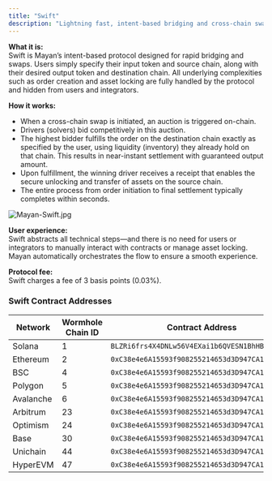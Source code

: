 ```yaml
---
title: "Swift"
description: "Lightning fast, intent-based bridging and cross-chain swaps with Mayan."
---
```


**What it is:**\
Swift is Mayan’s intent-based protocol designed for rapid bridging and swaps. Users simply specify their input token and source chain, along with their desired output token and destination chain. All underlying complexities such as order creation and asset locking are fully handled by the protocol and hidden from users and integrators.

**How it works:**

- When a cross-chain swap is initiated, an auction is triggered on-chain.
- Drivers (solvers) bid competitively in this auction.
- The highest bidder fulfills the order on the destination chain exactly as specified by the user, using liquidity (inventory) they already hold on that chain. This results in near-instant settlement with guaranteed output amount.
- Upon fulfillment, the winning driver receives a receipt that enables the secure unlocking and transfer of assets on the source chain.
- The entire process from order initiation to final settlement typically completes within seconds.

![Mayan-Swift.jpg](/images/Mayan-Swift.jpg)

**User experience:**\
Swift abstracts all technical steps—and there is no need for users or integrators to manually interact with contracts or manage asset locking. Mayan automatically orchestrates the flow to ensure a smooth experience.

**Protocol fee:**\
Swift charges a fee of 3 basis points (0.03%).

### Swift Contract Addresses

| Network   | Wormhole Chain ID | Contract Address                               |
| --------- | ----------------- | ---------------------------------------------- |
| Solana    | 1                 | `BLZRi6frs4X4DNLw56V4EXai1b6QVESN1BhHBTYM9VcY` |
| Ethereum  | 2                 | `0xC38e4e6A15593f908255214653d3D947CA1c2338`   |
| BSC       | 4                 | `0xC38e4e6A15593f908255214653d3D947CA1c2338`   |
| Polygon   | 5                 | `0xC38e4e6A15593f908255214653d3D947CA1c2338`   |
| Avalanche | 6                 | `0xC38e4e6A15593f908255214653d3D947CA1c2338`   |
| Arbitrum  | 23                | `0xC38e4e6A15593f908255214653d3D947CA1c2338`   |
| Optimism  | 24                | `0xC38e4e6A15593f908255214653d3D947CA1c2338`   |
| Base      | 30                | `0xC38e4e6A15593f908255214653d3D947CA1c2338`   |
| Unichain  | 44                | `0xC38e4e6A15593f908255214653d3D947CA1c2338`   |
| HyperEVM  | 47                | `0xC38e4e6A15593f908255214653d3D947CA1c2338`   |